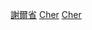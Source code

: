{{Commons category|People of Cher}}

[[Category:謝爾省|]]
[[Category:各省法國人|Cher]]
[[Category:中央-羅亞爾河谷大區人|Cher]]